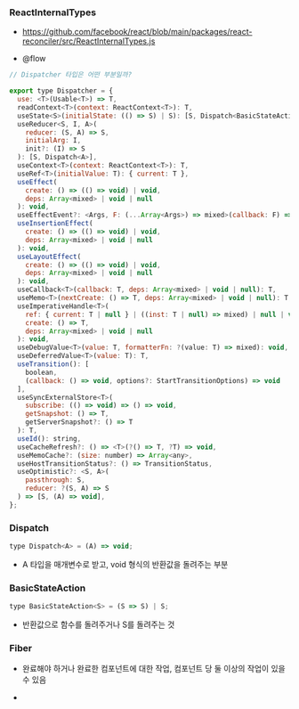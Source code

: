 ### ReactInternalTypes

- https://github.com/facebook/react/blob/main/packages/react-reconciler/src/ReactInternalTypes.js

- @flow

```js
// Dispatcher 타입은 어떤 부분일까?

export type Dispatcher = {
  use: <T>(Usable<T>) => T,
  readContext<T>(context: ReactContext<T>): T,
  useState<S>(initialState: (() => S) | S): [S, Dispatch<BasicStateAction<S>>],
  useReducer<S, I, A>(
    reducer: (S, A) => S,
    initialArg: I,
    init?: (I) => S
  ): [S, Dispatch<A>],
  useContext<T>(context: ReactContext<T>): T,
  useRef<T>(initialValue: T): { current: T },
  useEffect(
    create: () => (() => void) | void,
    deps: Array<mixed> | void | null
  ): void,
  useEffectEvent?: <Args, F: (...Array<Args>) => mixed>(callback: F) => F,
  useInsertionEffect(
    create: () => (() => void) | void,
    deps: Array<mixed> | void | null
  ): void,
  useLayoutEffect(
    create: () => (() => void) | void,
    deps: Array<mixed> | void | null
  ): void,
  useCallback<T>(callback: T, deps: Array<mixed> | void | null): T,
  useMemo<T>(nextCreate: () => T, deps: Array<mixed> | void | null): T,
  useImperativeHandle<T>(
    ref: { current: T | null } | ((inst: T | null) => mixed) | null | void,
    create: () => T,
    deps: Array<mixed> | void | null
  ): void,
  useDebugValue<T>(value: T, formatterFn: ?(value: T) => mixed): void,
  useDeferredValue<T>(value: T): T,
  useTransition(): [
    boolean,
    (callback: () => void, options?: StartTransitionOptions) => void
  ],
  useSyncExternalStore<T>(
    subscribe: (() => void) => () => void,
    getSnapshot: () => T,
    getServerSnapshot?: () => T
  ): T,
  useId(): string,
  useCacheRefresh?: () => <T>(?() => T, ?T) => void,
  useMemoCache?: (size: number) => Array<any>,
  useHostTransitionStatus?: () => TransitionStatus,
  useOptimistic?: <S, A>(
    passthrough: S,
    reducer: ?(S, A) => S
  ) => [S, (A) => void],
};
```

### Dispatch

```js
type Dispatch<A> = (A) => void;
```

- A 타입을 매개변수로 받고, void 형식의 반환값을 돌려주는 부분

### BasicStateAction

```js 
type BasicStateAction<S> = (S => S) | S;
```

- 반환값으로 함수를 돌려주거나 S를 돌려주는 것 


### Fiber 

- 완료해야 하거나 완료한 컴포넌트에 대한 작업, 컴포넌트 당 둘 이상의 작업이 있을 수 있음 

- 